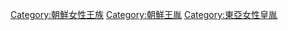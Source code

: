 [[Category:朝鮮女性王族|Category:朝鮮女性王族]]
[[Category:朝鮮王胤|Category:朝鮮王胤]]
[[Category:東亞女性皇胤|Category:東亞女性皇胤]]